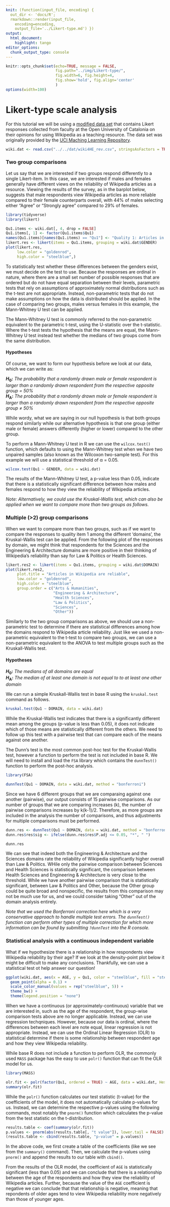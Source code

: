 ```yaml
---
knit: (function(input_file, encoding) {
  out_dir <- 'docs/R';
  rmarkdown::render(input_file,
    encoding=encoding,
    output_file='../Likert-type.md') })
output:
  html_document:
    highlight: tango
editor_options:
  chunk_output_type: console
---
```

  
```r
knitr::opts_chunk$set(echo=TRUE, message = FALSE,
                      fig.path="../img/Likert-type/",
                      fig.width=6, fig.height=4,
                      fig.show='hold', fig.align='center'
                      )
options(width=100)
```

# Likert-type scale analysis

For this tutorial we will be using a [modified data set](https://github.com/tylerbg/DLC_stat_resources/blob/master/docs/R/dat/wiki4HE_rev.csv) that contains Likert responses collected from faculty at the Open University of Catalonia on their opinions for using Wikipedia as a teaching resource.  The data set was originally provided by the [UCI Maching Learning Repository](https://archive.ics.uci.edu/ml/datasets/wiki4he).

```r
wiki.dat <- read.csv("../../dat/wiki4HE_rev.csv", stringsAsFactors = TRUE)
```

### Two group comparisons 

Let us say that we are interested if two groups respond differently to a single Likert-item.  In this case, we are interested if males and females generally have different views on the reliability of Wikipedia articles as a resource.  Viewing the results of the survey, as in the barplot below, suggests that male respondents view Wikipedia articles as more reliable compared to their female counterparts overall, with 44% of males selecting either "Agree" or "Strongly agree" compared to 29% of females.

```r
library(tidyverse)
library(likert)

Qu1.items <- wiki.dat[, 4, drop = FALSE]
Qu1.items[, 1] <- factor(Qu1.items$Qu1)
names(Qu1.items)[names(Qu1.items) == "Qu1"] <- "Quality 1: Articles in Wikipedia are reliable"
likert.res <- likert(items = Qu1.items, grouping = wiki.dat$GENDER)
plot(likert.res,
     low.color = "goldenrod",
     high.color = "steelblue",)
```

To statistically test whether these differences between the genders exist, we must decide on the test to use.  Because the responses are ordinal in nature, where there are a small set number of possible responses that are ordered but do not have equal separation between their levels, parametric tests that rely on assumptions of approximately normal distributions such as the t-test are not appropriate.  Instead, non-parametric tests that do not make assumptions on how the data is distributed should be applied.  In the case of comparing two groups, males versus females in this example, the Mann-Whitney U test can be applied.

The Mann-Whitney U test is commonly referred to the non-parametric equivalent to the parametric t-test, using the U-statistic over the t-statistic.  Where the t-test tests the hypothesis that the means are equal, the Mann-Whitney U test instead test whether the medians of two groups come from the same distribution.

#### Hypotheses

Of course, we want to form our hypothesis before we look at our data, which we can write as:

<b><i>H</i><sub>0</sub>:<i></b> The probability that a randomly drawn male or female respondent is larger than a randomly drawn respondent from the respective opposite group = 50%</i>  
<b><i>H</i><sub>A</sub>:<i></b> The probability that a randomly drawn male or female respondent is larger than a randomly drawn respondent from the respective opposite group &ne; 50%</i>

While wordy, what we are saying in our null hypothesis is that both groups respond similarly while our alternative hypothesis is that one group (either male or female) answers differently (higher or lower) compared to the other group.

To perform a Mann-Whitney U test in R we can use the `wilcox.test()` function, which defaults to using the Mann-Whitney test when we have two unpaired samples (also known as the Wilcoxon two-sample test).  For this example we will use a statistical threshold of &alpha; = 0.05.

```r
wilcox.test(Qu1 ~ GENDER, data = wiki.dat)
```

The results of the Mann-Whitney U test, a p-value less than 0.05, indicate that there is a statistically significant difference between how males and females respond to how they view the reliability of WIkipedia articles.

*Note: Alternatively, we could use the Kruskal-Wallis test, which can also be applied when we want to compare more than two groups as follows.*

### Multiple (>2) group comparisons

When we want to compare more than two groups, such as if we want to compare the responses to quality item 1 among the different 'domains', the Kruskal-Wallis test can be applied.  From the following plot of the responses by domain, we might think that respondents for the Sciences and the Engineering & Architecture domains are more positive in their thinking of Wikipedia's reliability than say for Law & Politics or Health Sciences.

```r
likert.res2 <- likert(items = Qu1.items, grouping = wiki.dat$DOMAIN)
plot(likert.res2,
     plot.title = "Articles in Wikipedia are reliable",
     low.color = "goldenrod",
     high.color = "steelblue",
     group.order = c("Arts & Humanities",
                     "Engineering & Architecture",
                     "Health Sciences",
                     "Law & Politics",
                     "Sciences",
                     "Other"))
```

Similarly to the two group comparisons as above, we should use a non-parametric test to determine if there are statistical differences among how the domains respond to Wikipedia article reliability.  Just like we used a non-parametric equivalent to the t-test to compare two groups, we can use a non-parametric equivalent to the ANOVA to test multiple groups such as the Kruskall-Wallis test.

#### Hypotheses

<b><i>H</i><sub>0</sub>:<i></b> The medians of all domains are equal</i>  
<b><i>H</i><sub>A</sub>:<i></b> The median of at least one domain is not equal to to at least one other domain</i>

We can run a simple Kruskall-Wallis test in base R using the `kruskal.test` command as follows.

```r
kruskal.test(Qu1 ~ DOMAIN, data = wiki.dat)
```

While the Kruskal-Wallis test indicates that there is a significantly different mean among the groups (p-value is less than 0.05), it does not indicate which of those means are statistically different from the others.  We need to follow up this test with a pairwise test that can compare each of the means against one another.

The Dunn's test is the most common post-hoc test for the Kruskal-Wallis test, however a function to perform the test is not included in base R.  We will need to install and load the `FSA` library which contains the `dunnTest()` function to perform the post-hoc analysis.

```r
library(FSA)

dunnTest(Qu1 ~ DOMAIN, data = wiki.dat, method = "bonferroni")
```

Since we have 6 different groups that we are comparaing against one another (pairwise), our output consists of 15 pairwise comparisons.  As our number of groups that we are comparing increases (k), the number of pairwise comparisons increases by k(k-1)/2.  Therefore, as more groups are included in the analysis the number of comparisons, and thus adjustments for multiple comparisons must be performed.

```r
dunn.res <- dunnTest(Qu1 ~ DOMAIN, data = wiki.dat, method = "bonferroni")
dunn.res$res$sig <- ifelse(dunn.res$res$P.adj <= 0.05, "*", " ")

dunn.res
```

We can see that indeed both the Engineering & Architecture and the Sciences domains rate the reliability of Wikipedia significantly higher overall than Law & Politics.  WHile only the pairwise comparison between Sciences and Health Sciences is statistically significant, the comparison between Health Sciences and Engineering & Architecture is very close to the threshold.  While we have another pairwise comparison that is statistically significant, between Law & Politics and Other, because the Other group could be quite broad and nonspecific, the results from this comparison may not be much use for us, and we could consider taking "Other" out of the domain analysis entirely.

*Note that we used the Bonferroni correction here which is a very conservative approach to handle multiple test errors.  The `dunnTest()` function can perform other types of multiple correction for which more information can be found by submitting `?dunnTest` into the R console.*

### Statistical analysis with a continuous independent variable

What if we hypothesize there is a relationship in how respondents view Wikipedia reliability by their age?  If we look at the density-point plot below it might be difficult to make any conclusions.  Thankfully, we can use a statistical test ot help answer our question!

```r
ggplot(wiki.dat, aes(x = AGE, y = Qu1, color = "steelblue", fill = "steelblue")) +
  geom_point(alpha = 0.1) +
  scale_color_manual(values = rep("steelblue", 5)) +
  theme_bw() +
  theme(legend.position = "none")
```

When we have a continuous (or approximately-continuous) variable that we are interested in, such as the age of the respondent, the group-wise comparison tests above are no longer applicable.  Instead, we can use regression techqniques.  However, because our data is ordinal, where the differences between each level are note equal, linear regression is not appropriate.  Instead, we can use the Ordinal Linear Regression (OLR) to statistical determine if there is some relationship between respondent age and how they view Wikipedia reliability.

While base R does not include a function to perform OLR, the commonly used `MASS` package has the easy to use `polr()` function that can fit the OLR model for us.

```r
library(MASS)

olr.fit <- polr(factor(Qu1, ordered = TRUE) ~ AGE, data = wiki.dat, Hess = TRUE)
summary(olr.fit)
```

While the `polr()` function calculates our test statistic (t-value) for the coefficients of the model, it does not automatically calculate p-values for us.  Instead, we can determine the respective p-values using the following commands, most notably the `pnorm()` function which calculates the p-value from the test statistic on the t-distribution.

```r
results.table <- coef(summary(olr.fit))
p.values <- pnorm(abs(results.table[, "t value"]), lower.tail = FALSE) * 2
(results.table <- cbind(results.table, "p-value" = p.values))
```

In the above code, we first create a table of the coefficients (like we see from the `summary()` command).  Then, we calculate the p-values using `pnorm()` and append the results to our table with `cbind()`.

From the results of the OLR model, the coefficient of `AGE` is statistically significant (less than 0.05) and we can conclude that there is a relationship between the age of the respondents and how they view the reliability of Wikipedia articles.  Further, because the value of the `AGE` coefficient is negative we can conclude that that relationship is negative, meaning that repondents of older ages tend to view Wikipedia reliability more negatively than those of younger ages.




